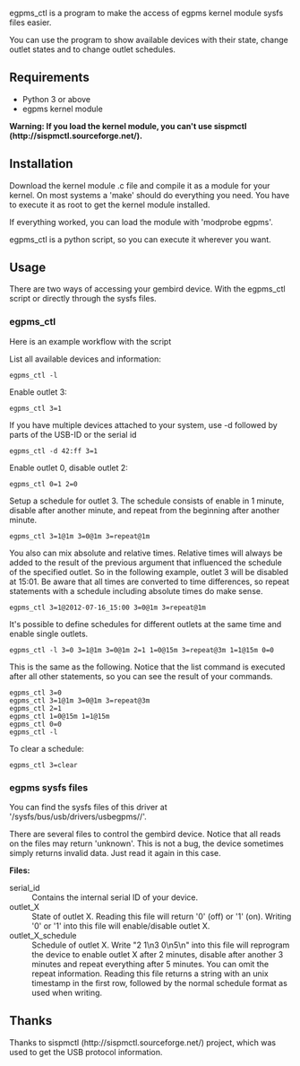 egpms_ctl is a program to make the access of egpms kernel module sysfs files easier.

You can use the program to show available devices with their state, change outlet states and to change outlet schedules.

== Requirements ==

* Python 3 or above
* egpms kernel module

'''Warning: If you load the kernel module, you can't use sispmctl (http://sispmctl.sourceforge.net/).'''

== Installation ==

Download the kernel module .c file and compile it as a module for your kernel. On most systems a 'make' should do everything you need. You have to execute it as root to get the kernel module installed.

If everything worked, you can load the module with 'modprobe egpms'.

egpms_ctl is a python script, so you can execute it wherever you want.

== Usage ==

There are two ways of accessing your gembird device. With the egpms_ctl script or directly through the sysfs files.

=== egpms_ctl ===

Here is an example workflow with the script

List all available devices and information:
<pre>
egpms_ctl -l
</pre>

Enable outlet 3:
<pre>
egpms_ctl 3=1
</pre>

If you have multiple devices attached to your system, use -d followed by parts of the USB-ID or the serial id
<pre>
egpms_ctl -d 42:ff 3=1
</pre>

Enable outlet 0, disable outlet 2:
<pre>
egpms_ctl 0=1 2=0
</pre>

Setup a schedule for outlet 3. The schedule consists of enable in 1 minute, disable after another minute, and repeat from the beginning after another minute.
<pre>
egpms_ctl 3=1@1m 3=0@1m 3=repeat@1m
</pre>

You also can mix absolute and relative times. Relative times will always be added to the result of the previous argument that influenced the schedule of the specified outlet. So in the following example, outlet 3 will be disabled at 15:01. Be aware that all times are converted to time differences, so repeat statements with a schedule including absolute times do make sense.
<pre>
egpms_ctl 3=1@2012-07-16_15:00 3=0@1m 3=repeat@1m
</pre>

It's possible to define schedules for different outlets at the same time and enable single outlets.
<pre>
egpms_ctl -l 3=0 3=1@1m 3=0@1m 2=1 1=0@15m 3=repeat@3m 1=1@15m 0=0
</pre>
This is the same as the following. Notice that the list command is executed after all other statements, so you can see the result of your commands.
<pre>
egpms_ctl 3=0
egpms_ctl 3=1@1m 3=0@1m 3=repeat@3m
egpms_ctl 2=1
egpms_ctl 1=0@15m 1=1@15m
egpms_ctl 0=0
egpms_ctl -l
</pre>

To clear a schedule:
<pre>
egpms_ctl 3=clear
</pre>


=== egpms sysfs files ===

You can find the sysfs files of this driver at '/sysfs/bus/usb/drivers/usbegpms/<USBID>/'.

There are several files to control the gembird device. Notice that all reads on the files may return 'unknown'. This is not a bug, the device sometimes simply returns invalid data. Just read it again in this case.

'''Files:'''
;serial_id
: Contains the internal serial ID of your device.
;outlet_X
: State of outlet X. Reading this file will return '0' (off) or '1' (on). Writing '0' or '1' into this file will enable/disable outlet X.
;outlet_X_schedule
: Schedule of outlet X. Write "2 1\n3 0\n5\n" into this file will reprogram the device to enable outlet X after 2 minutes, disable after another 3 minutes and repeat everything after 5 minutes. You can omit the repeat information. Reading this file returns a string with an unix timestamp in the first row, followed by the normal schedule format as used when writing.


== Thanks ==

Thanks to sispmctl (http://sispmctl.sourceforge.net/) project, which was used to get the USB protocol information.

